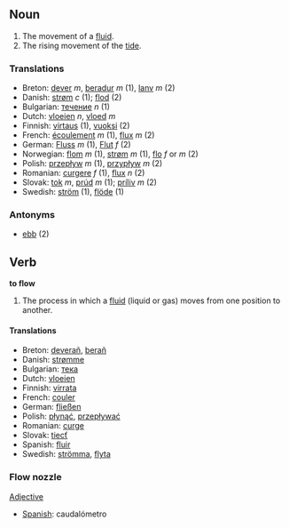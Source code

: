 == Noun ==

#The movement of a [[fluid]].
#The rising movement of the [[tide]].

===Translations===
*Breton: [[dever]] ''m'', [[beradur]] ''m'' (1), [[lanv]] ''m'' (2)
*Danish: [[strøm]] ''c'' (1); [[flod]] (2)
*Bulgarian: [[течение]] ''n'' (1)
*Dutch: [[vloeien]] ''n'', [[vloed]] ''m''
*Finnish: [[virtaus]] (1), [[vuoksi]] (2)
*French: [[écoulement]] ''m'' (1), [[flux]] ''m'' (2)
*German: [[Fluss]] ''m'' (1), [[Flut]] ''f'' (2)
*Norwegian: [[flom]] ''m'' (1), [[strøm]]  ''m'' (1), [[flo]]  ''f'' or ''m'' (2)
*Polish: [[przepływ]] ''m'' (1), [[przypływ]] ''m'' (2)
*Romanian: [[curgere]] ''f'' (1), [[flux]] ''n'' (2)
*Slovak: [[tok]] ''m'', [[prúd]] ''m'' (1); [[príliv]] ''m'' (2)
*Swedish: [[ström]] (1), [[flöde]] (1)

===Antonyms===
*[[ebb]] (2)

== Verb ==

'''to flow'''

#The process in which a [[fluid]] (liquid or gas) moves from one position to another.

====Translations====
*Breton: [[deverañ]], [[berañ]]
*Danish: [[strømme]]
*Bulgarian: [[тека]]
*Dutch: [[vloeien]]
*Finnish: [[virrata]]
*French: [[couler]]
*German: [[fließen]]
*Polish: [[płynąć]], [[przepływać]]
*Romanian: [[curge]]
*Slovak: [[tiecť]]
*Spanish: [[fluir]]
*Swedish: [[strömma]], [[flyta]]

===Flow nozzle===
[[Adjective]]
*[[Spanish]]: caudalómetro